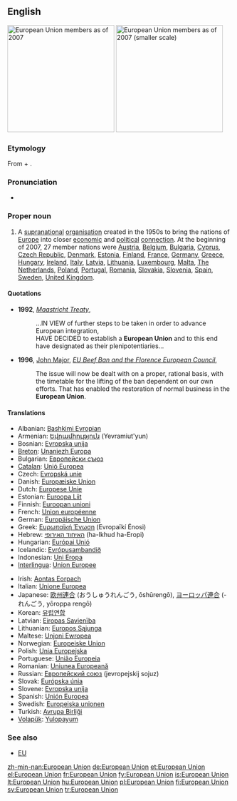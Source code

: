 {{wikipedia}}
==English==
[[Image:Location European Union.svg|thumb|right|240px|European Union members as of 2007]]
[[Image:EUenl-EU27.png|thumb|right|240px|European Union members as of 2007 (smaller scale)]]

===Etymology===
From {{term|European}} + {{term|union|Union}}.

===Pronunciation===
* {{IPA|/ˌjʊəɹəˈpiːən ˈjuːnjən/}}

===Proper noun===
{{en-proper noun|sg=[[European]] [[union|Union]]}}

# A [[supranational]] [[organisation]] created in the 1950s to bring the nations of [[Europe]] into closer [[economic]] and [[political]] [[connection]]. At the beginning of 2007, 27 member nations were [[Austria]], [[Belgium]], [[Bulgaria]], [[Cyprus]], [[Czech Republic]], [[Denmark]], [[Estonia]], [[Finland]], [[France]], [[Germany]], [[Greece]], [[Hungary]], [[Ireland]], [[Italy]], [[Latvia]], [[Lithuania]], [[Luxembourg]], [[Malta]], [[The Netherlands]], [[Poland]], [[Portugal]], [[Romania]], [[Slovakia]], [[Slovenia]], [[Spain]], [[Sweden]], [[United Kingdom]].

====Quotations====
* '''1992''', ''[[w:Maastricht Treaty|Maastricht Treaty]]'',
*: ...IN VIEW of further steps to be taken in order to advance European integration,<br/>HAVE DECIDED to establish a '''European Union''' and to this end have designated as their plenipotentiaries...
* '''1996''', [[w:John Major|John Major]], ''[[s:EU Beef Ban and the Florence European Council|EU Beef Ban and the Florence European Council]]'',
*: The issue will now be dealt with on a proper, rational basis, with the timetable for the lifting of the ban dependent on our own efforts. That has enabled the restoration of normal business in the '''European Union'''.

====Translations====
{{trans-top|The European Union}}
* Albanian: [[Bashkimi Evropian]]
* Armenian: [[Եվրամիություն]] (Yevramiut'yun)
* Bosnian: [[Evropska unija]] {{f}}
* [[Breton]]: [[Unaniezh Europa]]
* Bulgarian: [[Европейски съюз]]
* [[Catalan]]: [[Unió Europea]] {{f}}
* Czech: [[Evropská unie]] {{f}}
* Danish: [[Europæiske Union]]
* Dutch: [[Europese Unie]] {{f}}
* Estonian: [[Euroopa Liit]]
* Finnish: [[Euroopan unioni]]
* French: [[Union européenne]] {{f}}
* German: [[Europäische Union]] {{f}}
* Greek: [[Ευρωπαϊκή Ένωση]] (Evropaïkí Énosi) {{f}}
* Hebrew: [[האיחוד האירופי]] (ha-Ikhud ha-Eropi) {{m}}
* Hungarian: [[Európai Unió]]
* Icelandic: [[Evrópusambandið]] {{n}}
* Indonesian: [[Uni Eropa]]
* [[Interlingua]]: [[Union Europee]]
{{trans-mid}}
* Irish: [[Aontas Eorpach]]
* Italian: [[Unione Europea]]
* Japanese: [[欧州連合]] (おうしゅうれんごう, ōshūrengō), [[ヨーロッパ連合]] (-れんごう, yōroppa rengō)
* Korean: [[유럽연합]]
* Latvian: [[Eiropas Savienība]] {{f}}
* Lithuanian: [[Europos Sąjunga]]
* Maltese: [[Unjoni Ewropea]]
* Norwegian: [[Europeiske Union]]
* Polish: [[Unia Europejska]] {{f}}
* Portuguese: [[União Europeia]] {{f}}
* Romanian: [[Uniunea Europeană]] {{f}}
* Russian: [[Европейский союз]] (jevropejskij sojuz) {{m}}
* Slovak: [[Európska únia]] {{f}}
* Slovene: [[Evropska unija]] {{f}}
* Spanish: [[Unión Europea]] {{f}}
* Swedish: [[Europeiska unionen]]
* Turkish: [[Avrupa Birliği]]
* [[Volapük]]: [[Yulopayum]]
{{trans-bottom}}

===See also===
* [[EU]]

[[zh-min-nan:European Union]]
[[de:European Union]]
[[et:European Union]]
[[el:European Union]]
[[fr:European Union]]
[[fy:European Union]]
[[is:European Union]]
[[lt:European Union]]
[[hu:European Union]]
[[pl:European Union]]
[[fi:European Union]]
[[sv:European Union]]
[[tr:European Union]]